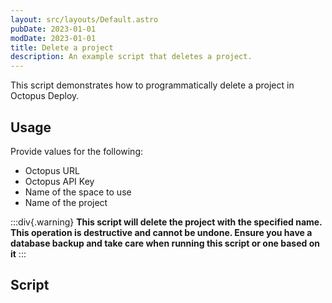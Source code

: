 ```yaml
---
layout: src/layouts/Default.astro
pubDate: 2023-01-01
modDate: 2023-01-01
title: Delete a project
description: An example script that deletes a project.
---
```


This script demonstrates how to programmatically delete a project in Octopus Deploy.

## Usage
Provide values for the following:
- Octopus URL
- Octopus API Key
- Name of the space to use
- Name of the project

:::div{.warning}
**This script will delete the project with the specified name. This operation is destructive and cannot be undone. Ensure you have a database backup and take care when running this script or one based on it**
:::

## Script

<DeleteProjectByNameScripts />

